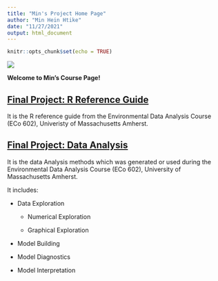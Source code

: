 ```yaml
---
title: "Min's Project Home Page"
author: "Min Hein Htike"
date: "11/27/2021"
output: html_document
---
```


```r
knitr::opts_chunk$set(echo = TRUE)
```
![](images/tiger.png)

**Welcome to Min's Course Page!**


## [Final Project: R Reference Guide](final_R_reference.html)

It is the R reference guide from the Environmental Data Analysis Course (ECo 602), Univeristy of Massachusetts Amherst. 

## [Final Project: Data Analysis](final_R_data_analysis.html)

It is the data Analysis methods which was generated or used during the Environmental Data Analysis Course (ECo 602), University of Massachusetts Amherst.

It includes:

* Data Exploration

    * Numerical Exploration
    
    * Graphical Exploration
    
* Model Building

* Model Diagnostics

* Model Interpretation
